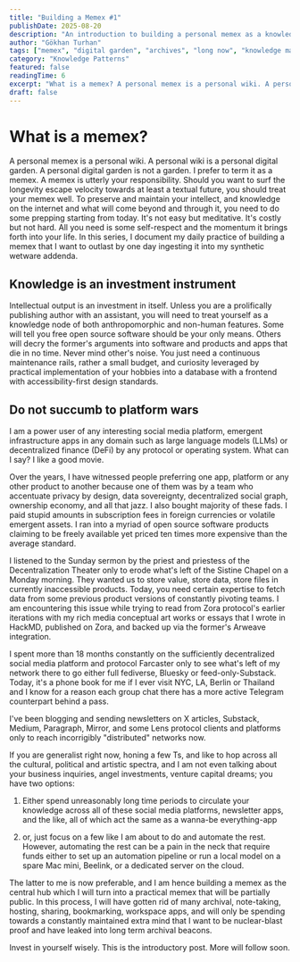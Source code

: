 ```yaml
---
title: "Building a Memex #1"
publishDate: 2025-08-20
description: "An introduction to building a personal memex as a knowledge investment instrument, exploring the challenges of platform wars and the importance of maintaining a centralized hub for intellectual output."
author: "Gökhan Turhan"
tags: ["memex", "digital garden", "archives", "long now", "knowledge management", "personal wiki", "productivity"]
category: "Knowledge Patterns"
featured: false
readingTime: 6
excerpt: "What is a memex? A personal memex is a personal wiki. A personal wiki is a personal digital garden. In this introductory post, I explore building a memex as the central hub for knowledge preservation and intellectual output."
draft: false
---
```


# What is a memex?

A personal memex is a personal wiki. A personal wiki is a personal digital garden. A personal digital garden is not a garden. I prefer to term it as a memex. A memex is utterly your responsibility. Should you want to surf the longevity escape velocity towards at least a textual future, you should treat your memex well. To preserve and maintain your intellect, and knowledge on the internet and what will come beyond and through it, you need to do some prepping starting from today. It's not easy but meditative. It's costly but not hard. All you need is some self-respect and the momentum it brings forth into your life. In this series, I document my daily practice of building a memex that I want to outlast by one day ingesting it into my synthetic wetware addenda.

## Knowledge is an investment instrument

Intellectual output is an investment in itself. Unless you are a prolifically publishing author with an assistant, you will need to treat yourself as a knowledge node of both anthropomorphic and non-human features. Some will tell you free open source software should be your only means. Others will decry the former's arguments into software and products and apps that die in no time. Never mind other's noise. You just need a continuous maintenance rails, rather a small budget, and curiosity leveraged by practical implementation of your hobbies into a database with a frontend with accessibility-first design standards.

## Do not succumb to platform wars

I am a power user of any interesting social media platform, emergent infrastructure apps in any domain such as large language models (LLMs) or decentralized finance (DeFi) by any protocol or operating system. What can I say? I like a good movie.

Over the years, I have witnessed people preferring one app, platform or any other product to another because one of them was by a team who accentuate privacy by design, data sovereignty, decentralized social graph, ownership economy, and all that jazz. I also bought majority of these fads. I paid stupid amounts in subscription fees in foreign currencies or volatile emergent assets. I ran into a myriad of open source software products claiming to be freely available yet priced ten times more expensive than the average standard.

I listened to the Sunday sermon by the priest and priestess of the Decentralization Theater only to erode what's left of the Sistine Chapel on a Monday morning. They wanted us to store value, store data, store files in currently inaccessible products. Today, you need certain expertise to fetch data from some previous product versions of constantly pivoting teams. I am encountering this issue while trying to read from Zora protocol's earlier iterations with my rich media conceptual art works or essays that I wrote in HackMD, published on Zora, and backed up via the former's Arweave integration.

I spent more than 18 months constantly on the sufficiently decentralized social media platform and protocol Farcaster only to see what's left of my network there to go either full fediverse, Bluesky or feed-only-Substack. Today, it's a phone book for me if I ever visit NYC, LA, Berlin or Thailand and I know for a reason each group chat there has a more active Telegram counterpart behind a pass.

I've been blogging and sending newsletters on X articles, Substack, Medium, Paragraph, Mirror, and some Lens protocol clients and platforms only to reach incorrigibly "distributed" networks now.

If you are generalist right now, honing a few Ts, and like to hop across all the cultural, political and artistic spectra, and I am not even talking about your business inquiries, angel investments, venture capital dreams; you have two options:

1. Either spend unreasonably long time periods to circulate your knowledge across all of these social media platforms, newsletter apps, and the like, all of which act the same as a wanna-be everything-app

2. or, just focus on a few like I am about to do and automate the rest. However, automating the rest can be a pain in the neck that require funds either to set up an automation pipeline or run a local model on a spare Mac mini, Beelink, or a dedicated server on the cloud.

The latter to me is now preferable, and I am hence building a memex as the central hub which I will turn into a practical memex that will be partially public. In this process, I will have gotten rid of many archival, note-taking, hosting, sharing, bookmarking, workspace apps, and will only be spending towards a constantly maintained extra mind that I want to be nuclear-blast proof and have leaked into long term archival beacons.

Invest in yourself wisely. This is the introductory post. More will follow soon.